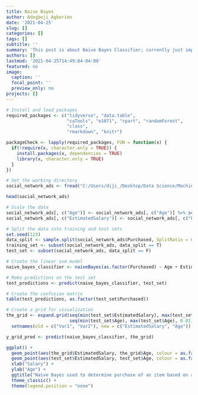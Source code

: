 ```yaml
---
title: Naive Bayes
author: Adogbeji Agberien
date: '2021-04-25'
slug: []
categories: []
tags: []
subtitle: ''
summary: 'This post is about Naive Bayes Classifier; currently just implementation in R, hopefully will soon update to include the theory of the method'
authors: []
lastmod: '2021-04-25T14:49:04-04:00'
featured: no
image:
  caption: ''
  focal_point: ''
  preview_only: no
projects: []
---
```


```r
# Install and load packages
required_packages <- c("tidyverse", "data.table", 
                       "caTools", "e1071", "rpart", "randomForest",
                       "class",
                       "rmarkdown", "knitr")

packageCheck <- lapply(required_packages, FUN = function(x) {
  if(!require(x, character.only = TRUE)) {
    install.packages(x, dependencies = TRUE)
    library(x, character.only = TRUE)
  }
})
```

```r
# Set the working directory
social_network_ads <- fread("C:/Users/diji_/Desktop/Data Science/Machine Learning A-Z (Codes and Datasets)/Part 3 - Classification/Section 18 - Naive Bayes/R/Social_Network_Ads.csv")
```

```r
head(social_network_ads)
```

```r
# Scale the data 
social_network_ads[, c("Age")] <- social_network_ads[, c("Age")] %>% scale()
social_network_ads[, c("EstimatedSalary")] <- social_network_ads[, c("EstimatedSalary")] %>% scale()
```

```r
# Split the data into training and test sets
set.seed(123)
data_split <- sample.split(social_network_ads$Purchased, SplitRatio = 0.8)
training_set <- subset(social_network_ads, data_split == T)
test_set <- subset(social_network_ads, data_split == F)
```

```r
# Create the linear svm model
naive_bayes_classifier <- naiveBayes(as.factor(Purchased) ~ Age + EstimatedSalary, data = training_set)
```

```r
# Make predictions on the test set
test_predictions <- predict(naive_bayes_classifier, test_set)
```

```r
# Create the confusion matrix
table(test_predictions, as.factor(test_set$Purchased))
```

```r
# Create a grid for visualization
the_grid <- expand.grid(seq(min(test_set$EstimatedSalary), max(test_set$EstimatedSalary), 0.01),
                        seq(min(test_set$Age), max(test_set$Age), 0.01)) %>% data.table() %>% 
  setnames(old = c("Var1", "Var2"), new = c("EstimatedSalary", "Age"))
```

```r
y_grid_pred <- predict(naive_bayes_classifier, the_grid)
```

```r
ggplot() +
  geom_point(aes(the_grid$EstimatedSalary, the_grid$Age, colour = as.factor(y_grid_pred), alpha = 0.2)) +
  geom_point(aes(test_set$EstimatedSalary, test_set$Age, colour = as.factor(test_set$Purchased)), colour = if_else(test_set$Purchased == 1, "black", "yellow")) +
  xlab("Salary") +
  ylab("Age") +
  ggtitle("Naive Bayes used to determine purchase of an item based on age and salary.") +
  theme_classic() +
  theme(legend.position = "none")
```
